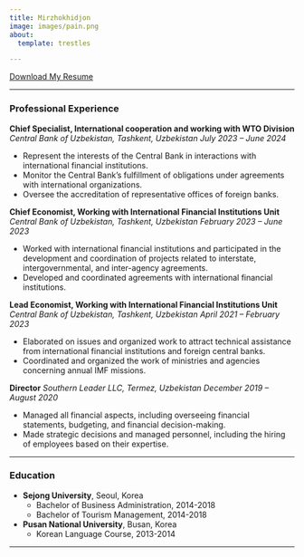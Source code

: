```yaml
---
title: Mirzhokhidjon
image: images/pain.png
about:
  template: trestles

---
```


[Download My Resume](files/CV_M.Yakubov.pdf)

---

### Professional Experience

**Chief Specialist, International cooperation and working with WTO Division**
*Central Bank of Uzbekistan, Tashkent, Uzbekistan*
*July 2023 – June 2024*

* Represent the interests of the Central Bank in interactions with international financial institutions.
* Monitor the Central Bank's fulfillment of obligations under agreements with international organizations.
* Oversee the accreditation of representative offices of foreign banks.

**Chief Economist, Working with International Financial Institutions Unit**
*Central Bank of Uzbekistan, Tashkent, Uzbekistan*
*February 2023 – June 2023*

* Worked with international financial institutions and participated in the development and coordination of projects related to interstate, intergovernmental, and inter-agency agreements.
* Developed and coordinated agreements with international financial institutions.

**Lead Economist, Working with International Financial Institutions Unit**
*Central Bank of Uzbekistan, Tashkent, Uzbekistan*
*April 2021 – February 2023*

* Elaborated on issues and organized work to attract technical assistance from international financial institutions and foreign central banks.
* Coordinated and organized the work of ministries and agencies concerning annual IMF missions.

**Director**
*Southern Leader LLC, Termez, Uzbekistan*
*December 2019 – August 2020*

* Managed all financial aspects, including overseeing financial statements, budgeting, and financial decision-making.
* Made strategic decisions and managed personnel, including the hiring of employees based on their expertise.

---

### Education

* **Sejong University**, Seoul, Korea
    * Bachelor of Business Administration, 2014-2018
    * Bachelor of Tourism Management, 2014-2018
* **Pusan National University**, Busan, Korea
    * Korean Language Course, 2013-2014

---
